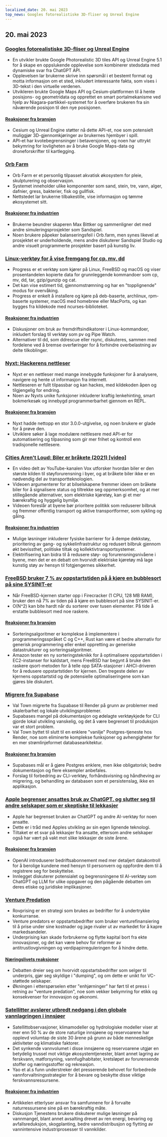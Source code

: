 ```yaml
---
localized_date: 20. mai 2023
top_news: Googles fotorealistiske 3D-fliser og Unreal Engine
---
```




<CallToAction />

<Steps>

## 20. mai 2023

### [Googles fotorealistiske 3D-fliser og Unreal Engine](https://nilsbakker.nl/portfolio/3d-tiles/)

- En utvikler brukte Google Photorealistic 3D tiles API og Unreal Engine 5.1 for å skape en oppslukende opplevelse som kombinerer stedsdata med dynamiske svar fra ChatGPT API.
- Opplevelsen lar brukerne skrive inn spørsmål i et bestemt format og motta informasjon om et sted, inkludert interessante fakta, som vises i 3D-tekst i den virtuelle verdenen.
- Utvikleren brukte Google Maps API og Cesium-plattformen til å hente posisjons- og geometridata og opprettet en smart portalmekanisme ved hjelp av Niagara-partikkel-systemet for å overføre brukeren fra sin nåværende posisjon til den nye posisjonen.

#### [Reaksjoner fra bransjen](http://news.ycombinator.com/item?id=36000631)

- Cesium og Unreal Engine støtter nå dette API-et, noe som potensielt muliggjør 3D-gjennomkjøringer av brukernes hjembyer i spill.
- API-et har kvotebegrensninger i betaversjonen, og noen har uttrykt bekymring for lovligheten av å bruke Google Maps-data og droneforskrifter til kartlegging.

### [Orb Farm](https://orb.farm/)

- Orb Farm er et personlig tilpasset akvatisk økosystem for pleie, skulpturering og observasjon.
- Systemet inneholder ulike komponenter som sand, stein, tre, vann, alger, dafnier, gress, bakterier, fisk og gullfisk.
- Nettstedet lar brukerne tilbakestille, vise informasjon og tømme økosystemet sitt.

#### [Reaksjoner fra industrien](http://news.ycombinator.com/item?id=35999835)

- Brukerne beundrer skaperen Max Bittker og sammenligner det med andre simuleringsprosjekter som Sandspiel.
- Noen brukere påpeker balanseringsfeil i Orb.farm, men synes likevel at prosjektet er underholdende, mens andre diskuterer Sandspiel Studio og andre visuelt programmerte prosjekter basert på kunstig liv.

### [Linux-verktøy for å vise fremgang for cp, mv, dd](https://github.com/Xfennec/progress)

- Progress er et verktøy som kjører på Linux, FreeBSD og macOS og viser prosentandelen kopierte data for grunnleggende kommandoer som cp, mv, dd, tar, gzip/gunzip og cat.
- Det kan vise estimert tid, gjennomstrømning og har en "topplignende" modus for overvåking.
- Progress er enkelt å installere og kjøre på deb-baserte, archlinux, rpm-baserte systemer, macOS med homebrew eller MacPorts, og kan bygges fra kildekode med ncurses-biblioteket.

#### [Reaksjoner fra industrien](http://news.ycombinator.com/item?id=36000407)

- Diskusjoner om bruk av fremdriftsindikatorer i Linux-kommandoer, inkludert forslag til verktøy som pv og Pipe Watch.
- Alternativer til dd, som ddrescue eller rsync, diskuteres, sammen med fordelene ved å bremse overføringer for å forhindre overbelastning av delte tilkoblinger.

### [Nyxt: Hackerens nettleser](https://nyxt.atlas.engineer/)

- Nyxt er en nettleser med mange innebygde funksjoner for å analysere, navigere og hente ut informasjon fra internett.
- Nettleseren er fullt tilpassbar og kan hackes, med kildekoden åpen og tilgjengelig for endring.
- Noen av Nyxts unike funksjoner inkluderer kraftig lenkehinting, smart bokmerkesøk og innebygd programmerbarhet gjennom en REPL.

#### [Reaksjoner fra bransjen](http://news.ycombinator.com/item?id=36006423)

- Nyxt hadde nettopp en stor 3.0.0-utgivelse, og noen brukere er glade for å prøve den.
- Utviklere søker å lage modulære nettlesere med API-er for automatisering og tilpasning som gir mer frihet og kontroll enn tradisjonelle nettlesere.

### [Cities Aren't Loud: Biler er bråkete (2021) [video]](https://www.youtube.com/watch?v=CTV-wwszGw8)

- En video delt av YouTube-kanalen Vox utforsker hvordan biler er den største kilden til støyforurensning i byer, og at bråkete biler ikke er en nødvendig del av transportteknologien.
- Videoen argumenterer for at bilselskapene fremmer ideen om bråkete biler for å signalisere status og tiltrekke seg oppmerksomhet, og at mer stillegående alternativer, som elektriske kjøretøy, kan gi et mer bærekraftig og hyggelig bymiljø.
- Videoen foreslår at byene bør prioritere politikk som reduserer bilbruk og fremmer offentlig transport og aktive transportformer, som sykling og gåing.

#### [Reaksjoner fra industrien](http://news.ycombinator.com/item?id=35999950)

- Mulige løsninger inkluderer fysiske barrierer for å dempe dekkstøy, prioritering av gang- og sykkelinfrastruktur og redusert bilbruk gjennom økt bevissthet, politiske tiltak og kollektivtransportsystemer.
- Elektrifisering kan bidra til å redusere støy- og forurensningsnivåene i byene, men det er en debatt om hvorvidt elektriske kjøretøy må lage kunstig støy av hensyn til fotgjengernes sikkerhet.

### [FreeBSD bruker 7 % av oppstartstiden på å kjøre en bubblesort på sine SYSINIT-er](https://twitter.com/cperciva/status/1659558311920914432)

- Når FreeBSD-kjernen starter opp i Firecracker (1 CPU, 128 MB RAM), bruker den nå 7% av tiden på å kjøre en bubblesort på sine SYSINIT-er.
- O(N^2) kan bite hardt når du sorterer over tusen elementer. På tide å erstatte bubblesort med noe raskere.

#### [Reaksjoner fra bransjen](http://news.ycombinator.com/item?id=36002574)

- Sorteringsalgoritmer er komplekse å implementere i programmeringsspråket C og C++, Rust kan være et bedre alternativ for generisk programmering eller enkel oppretting av generiske datastrukturer og sorteringsalgoritmer.
- Amazon tester en ny sorteringsteknikk for å optimalisere oppstartstiden i EC2-instanser for kaldstart, mens FreeBSD har begynt å bruke den raskere qsort-metoden for å telle opp SATA-stasjoner i AHCI-driveren for å redusere oppstartstiden for kjernen. Den tregeste delen av kjernens oppstartstid og de potensielle optimaliseringene som kan gjøres ble diskutert.

### [Migrere fra Supabase](https://blog.val.town/blog/migrating-from-supabase)

- Val Town migrerte fra Supabase til Render på grunn av problemer med skalerbarhet og lokale utviklingsproblemer.
- Supabases mangel på dokumentasjon og ødelagte verktøykjede for CLI gjorde lokal utvikling vanskelig, og det å være begrenset til produksjon var et stort problem.
- Val Town byttet til slutt til en enklere "vanilje" Postgres-tjeneste hos Render, noe som eliminerte komplekse funksjoner og avhengigheter for en mer strømlinjeformet databasearkitektur.

#### [Reaksjoner fra bransjen](http://news.ycombinator.com/item?id=36004925)

- Supabases mål er å gjøre Postgres enklere, men ikke obligatorisk; bedre dokumentasjon og flere eksempler anbefales.
- Forslag til forbedring av CLI-verktøy, forhåndsvisning og håndheving av migrering, og behandling av databasen som et persistenslag, ikke en applikasjon.

### [Apple begrenser ansattes bruk av ChatGPT, og slutter seg til andre selskaper som er skeptiske til lekkasjer](https://www.wsj.com/articles/apple-restricts-use-of-chatgpt-joining-other-companies-wary-of-leaks-d44d7d34)

- Apple har begrenset bruken av ChatGPT og andre AI-verktøy for noen ansatte.
- Dette er i tråd med Apples utvikling av sin egen lignende teknologi.
- Tiltaket er et svar på lekkasjer fra ansatte, ettersom andre selskaper også har vært på vakt mot slike lekkasjer de siste årene.

#### [Reaksjoner fra bransjen](http://news.ycombinator.com/item?id=36000079)

- OpenAI introduserer bedriftsabonnement med mer detaljert datakontroll for å berolige kundene med hensyn til personvern og oppfordre dem til å registrere seg for beskyttelse.
- Innlegget diskuterer potensialet og begrensningene til AI-verktøy som ChatGPT og LLM for ulike oppgaver og den pågående debatten om deres etiske og juridiske implikasjoner.

### [Venture Predation](https://papers.ssrn.com/sol3/papers.cfm?abstract_id=4437360)

- Rovprising er en strategi som brukes av bedrifter for å undertrykke konkurranse.
- Venture predators er oppstartsbedrifter som bruker venturefinansiering til å prise under sine kostnader og jage rivaler ut av markedet for å kapre markedsandeler.
- Underprising kan skade forbrukerne og flytte kapital bort fra ekte innovasjoner, og det kan være behov for reformer av antitrustlovgivningen og verdipapirreguleringen for å hindre dette.

#### [Næringslivets reaksjoner](http://news.ycombinator.com/item?id=36003096)

- Debatten dreier seg om hvorvidt oppstartsbedrifter som selger til underpris, gjør seg skyldige i "dumping", og om dette er unikt for VC-støttede selskaper.
- Økningen i etterspørselen etter "enhjørninger" har ført til et press i retning av "venture predation", noe som vekker bekymring for etikk og konsekvenser for innovasjon og økonomi.

### [Satellitter avslører utbredt nedgang i den globale vannlagringen i innsjøer](https://www.science.org/doi/10.1126/science.abo2812)

- Satellittobservasjoner, klimamodeller og hydrologiske modeller viser at mer enn 50 % av de store naturlige innsjøene og reservoarene har opplevd volumtap de siste 30 årene på grunn av både menneskelige aktiviteter og klimatiske faktorer.
- Det synkende vannvolumet i disse innsjøene og reservoarene utgjør en betydelig trussel mot viktige økosystemtjenester, blant annet lagring av ferskvann, matforsyning, vannfuglhabitater, kretsløpet av forurensende stoffer og næringsstoffer og rekreasjon.
- Yao et al.s funn understreker det presserende behovet for forbedrede vannforvaltningsstrategier for å bevare og beskytte disse viktige ferskvannsressursene.

#### [Reaksjoner fra industrien](http://news.ycombinator.com/item?id=35999438)

- Artikkelen etterlyser ansvar fra samfunnene for å forvalte naturressursene sine på en bærekraftig måte.
- Diskusjon Tjenestens brukere diskuterer mulige løsninger på vannmangel, blant annet avsalting drevet av ren energi, bevaring og avfallsreduksjon, skogplanting, bedre vanndistribusjon og flytting av vannintensive industriprosesser til vannkilder.

</Steps>
